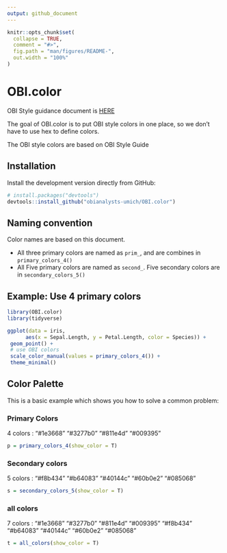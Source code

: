 ```yaml
---
output: github_document
---
```


<!-- README.md is generated from README.Rmd. Please edit that file -->
<!-- use devtools::build_readme() to update README.md -->

```r
knitr::opts_chunk$set(
  collapse = TRUE,
  comment = "#>",
  fig.path = "man/figures/README-",
  out.width = "100%"
)
```

# OBI.color

OBI Style guidance document is [HERE](files/obicolors_NEW_2023.pdf)


The goal of OBI.color is to put OBI style colors in one place, so we don't have to use hex to define colors.

The OBI style colors are based on OBI Style Guide


## Installation

Install the development version directly from GitHub:

```r
# install.packages("devtools")
devtools::install_github("obianalysts-umich/OBI.color")
```

## Naming convention

Color names are based on this document. 

- All three primary colors are named as `prim_`, and are combines in `primary_colors_4()`
- All Five primary colors are named as `second_`. Five secondary colors are in `secondary_colors_5()`

## Example: Use 4 primary colors

```r
library(OBI.color)
library(tidyverse)

ggplot(data = iris,
      aes(x = Sepal.Length, y = Petal.Length, color = Species)) +
 geom_point() +
 # use OBI colors
 scale_color_manual(values = primary_colors_4()) +
 theme_minimal()
```


## Color Palette

This is a basic example which shows you how to solve a common problem:

### Primary Colors

4 colors : "#1e3668" "#3277b0" "#811e4d" "#009395"


```r
p = primary_colors_4(show_color = T)
```


### Secondary colors

5 colors : "#f8b434" "#b64083" "#40144c" "#60b0e2" "#085068"

```r
s = secondary_colors_5(show_color = T)

```

### all colors

7 colors :  "#1e3668" "#3277b0" "#811e4d" "#009395" "#f8b434" "#b64083" "#40144c" "#60b0e2" "#085068"

```r
t = all_colors(show_color = T)
```





